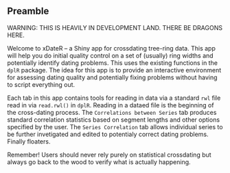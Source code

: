 ## Preamble

WARNING: THIS IS HEAVILY IN DEVELOPMENT LAND. THERE BE DRAGONS HERE.

Welcome to xDateR -- a Shiny app for crossdating tree-ring data. This app will help you do initial quality control on a set of (usually) ring widths and potentially identify dating problems. This uses the existing functions in the `dplR` package. The idea for this app is to provide an interactive environment for assessing dating quality and potentially fixing problems without having to script everything out.

Each tab in this app contains tools for reading in data via a standard `rwl` file read in via `read.rwl()` in `dplR`. Reading in a dataed file is the beginning of the cross-dating process. The `Correlations between Series` tab produces standard correlation statistics based on segment lengths and other options specified by the user. The `Series Correlation` tab allows individual series to be further invetigated and edited to potentialy correct dating problems. Finally floaters.

Remember! Users should never rely purely on statistical crossdating but always go back to the wood to verify what is actually happening. 
